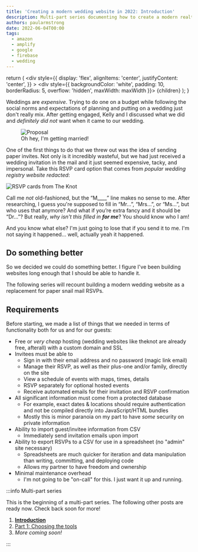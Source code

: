 ```yaml
---
title: 'Creating a modern wedding website in 2022: Introduction'
description: Multi-part series documenting how to create a modern realtime RSVP-enabled wedding website using Google Firebase, React, Tailwindcss, and Parcel.
authors: paularmstrong
date: 2022-06-04T00:00
tags:
  - amazon
  - amplify
  - google
  - firebase
  - wedding
---
```



  return (
    <div
      style={{
        display: 'flex',
        alignItems: 'center',
        justifyContent: 'center',
      }}
    >
      <div style={{ backgroundColor: 'white', padding: 10, borderRadius: 5, overflow: 'hidden', maxWidth: maxWidth }}>
        {children}
      </div>
    </div>
  );
}

Weddings are _expensive_. Trying to do one on a budget while following the social norms and expectations of planning and putting on a wedding just don't really mix. After getting engaged, Kelly and I discussed what we did and _definitely did not_ want when it came to our wedding.

<figure>
  <div style={{ borderRadius: 5, overflow: 'hidden' }}>
    <Image img={proposalImage} alt="Proposal" />
  </div>
  <figcaption>Oh hey, I'm getting married!</figcaption>
</figure>

One of the first things to do that we threw out was the idea of sending paper invites. Not only is it incredibly wasteful, but we had just received a wedding invitation in the mail and it just seemed expensive, tacky, and impersonal. Take this RSVP card option that comes from _popular wedding registry website redacted_:

<!-- truncate -->

<ImageWrapper maxWidth="400px">
  <Image img={knotRSVPImage} alt="RSVP cards from The Knot" />
</ImageWrapper>

Call me _not_ old-fashioned, but the “M\_\_\_\_” line makes no sense to me. After researching, I guess you're supposed to fill in “Mr…”, “Mrs…”, or “Ms…”, but who uses that anymore? And what if you’re extra fancy and it should be “Dr…”? But really, _why isn't this filled in **for me**_? You should know who I am!

And you know what else? I'm just going to lose that if you send it to me. I'm not saying it happened… well, actually yeah it happened.

## Do something better

So we decided we could do something better. I figure I've been building websites long enough that I should be able to handle it.

The following series will recount building a modern wedding website as a replacement for paper snail mail RSVPs.

## Requirements

Before starting, we made a list of things that we needed in terms of functionality both for us and for our guests:

- Free or _very cheap_ hosting (wedding websites like theknot are already free, afterall) with a custom domain and SSL
- Invitees must be able to
  - Sign in with their email address and no password (magic link email)
  - Manage their RSVP, as well as their plus-one and/or family, directly on the site
  - View a schedule of events with maps, times, details
  - RSVP separately for optional hosted events
  - Receive automated emails for their invitation and RSVP confirmation
- All significant information must come from a protected database
  - For example, exact dates & locations should require authentication and not be compiled directly into JavaScript/HTML bundles
  - Mostly this is minor paranoia on my part to have _some_ security on private information
- Ability to import guest/invitee information from CSV
  - Immediately send invitation emails upon import
- Ability to export RSVPs to a CSV for use in a spreadsheet (no "admin" site necessary)
  - Spreadsheets are much quicker for iteration and data manipulation than writing, committing, and deploying code
  - Allows my partner to have freedom and ownership
- Minimal maintenance overhead
  - I'm not going to be "on-call" for this. I just want it up and running.

:::info Multi-part series

This is the beginning of a multi-part series. The following other posts are ready now. Check back soon for more!

1. [**Introduction**](index.mdx)
2. [Part 1: Choosing the tools](part-1.mdx)
3. _More coming soon!_

:::
